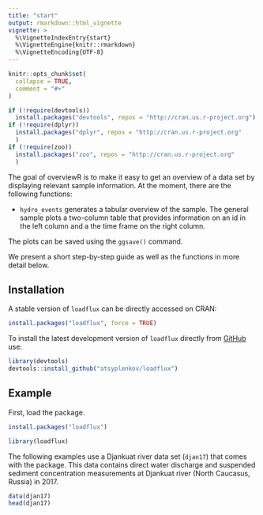 ```yaml
---
title: "start"
output: rmarkdown::html_vignette
vignette: >
  %\VignetteIndexEntry{start}
  %\VignetteEngine{knitr::rmarkdown}
  %\VignetteEncoding{UTF-8}
---
```


```r
knitr::opts_chunk$set(
  collapse = TRUE,
  comment = "#>"
)
```


```R
if (!require(devtools))
  install.packages("devtools", repos = "http://cran.us.r-project.org")
if (!require(dplyr))
  install.packages("dplyr", repos = "http://cran.us.r-project.org"
  )
if (!require(zoo))
  install.packages("zoo", repos = "http://cran.us.r-project.org"
  )
```


The goal of overviewR is to make it easy to get an overview of a data set by displaying relevant sample information. At the moment, there are the following functions:

- `hydro_events` generates a tabular overview of the sample.  The general sample plots a two-column table that provides information on an id in the left column and a the time frame on the right column. 

The plots can be saved using the `ggsave()` command.

We present a short step-by-step guide as well as the functions in more detail below.

## Installation

A stable version of `loadflux` can be directly accessed on CRAN:
```r
install.packages("loadflux", force = TRUE)
```

To install the latest development version of `loadflux` directly from [GitHub](https://github.com/atsyplenkov/loadflux) use: 

```r
library(devtools)
devtools::install_github("atsyplenkov/loadflux")
```

## Example

First, load the package.
```r
install.packages("loadflux")
```

```r
library(loadflux)
```

The following examples use a Djankuat river data set (`djan17`) that comes with the package. This data contains direct water discharge and suspended sediment concentration measurements at Djankuat river (North Caucasus, Russia) in 2017.

```r
data(djan17)
head(djan17)
```
